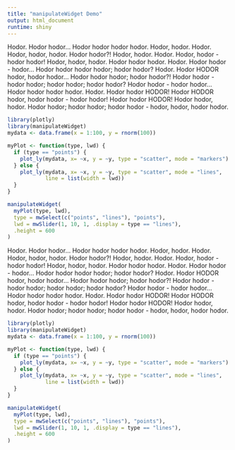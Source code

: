 ```yaml
---
title: "manipulateWidget Demo"
output: html_document
runtime: shiny
---
```


Hodor. Hodor hodor... Hodor hodor hodor hodor. Hodor, hodor. Hodor. Hodor, hodor, hodor. Hodor hodor?! Hodor, hodor. Hodor. Hodor, hodor - hodor hodor! Hodor, hodor, hodor. Hodor hodor hodor. Hodor. Hodor hodor - hodor... Hodor hodor hodor hodor; hodor hodor? Hodor. Hodor HODOR hodor, hodor hodor... Hodor hodor hodor; hodor hodor?! Hodor hodor - hodor hodor; hodor hodor; hodor hodor? Hodor hodor - hodor hodor... Hodor hodor hodor hodor. Hodor. Hodor hodor HODOR! Hodor HODOR hodor, hodor hodor - hodor hodor! Hodor hodor HODOR! Hodor hodor, hodor. Hodor hodor; hodor hodor; hodor hodor - hodor, hodor, hodor hodor. 

```r
library(plotly)
library(manipulateWidget)
mydata <- data.frame(x = 1:100, y = rnorm(100))

myPlot <- function(type, lwd) {
  if (type == "points") {
    plot_ly(mydata, x= ~x, y = ~y, type = "scatter", mode = "markers")
  } else {
    plot_ly(mydata, x= ~x, y = ~y, type = "scatter", mode = "lines", 
            line = list(width = lwd))
  }
}

manipulateWidget(
  myPlot(type, lwd),
  type = mwSelect(c("points", "lines"), "points"),
  lwd = mwSlider(1, 10, 1, .display = type == "lines"),
  .height = 600
)
```

Hodor. Hodor hodor... Hodor hodor hodor hodor. Hodor, hodor. Hodor. Hodor, hodor, hodor. Hodor hodor?! Hodor, hodor. Hodor. Hodor, hodor - hodor hodor! Hodor, hodor, hodor. Hodor hodor hodor. Hodor. Hodor hodor - hodor... Hodor hodor hodor hodor; hodor hodor? Hodor. Hodor HODOR hodor, hodor hodor... Hodor hodor hodor; hodor hodor?! Hodor hodor - hodor hodor; hodor hodor; hodor hodor? Hodor hodor - hodor hodor... Hodor hodor hodor hodor. Hodor. Hodor hodor HODOR! Hodor HODOR hodor, hodor hodor - hodor hodor! Hodor hodor HODOR! Hodor hodor, hodor. Hodor hodor; hodor hodor; hodor hodor - hodor, hodor, hodor hodor. 

```r
library(plotly)
library(manipulateWidget)
mydata <- data.frame(x = 1:100, y = rnorm(100))

myPlot <- function(type, lwd) {
  if (type == "points") {
    plot_ly(mydata, x= ~x, y = ~y, type = "scatter", mode = "markers")
  } else {
    plot_ly(mydata, x= ~x, y = ~y, type = "scatter", mode = "lines", 
            line = list(width = lwd))
  }
}

manipulateWidget(
  myPlot(type, lwd),
  type = mwSelect(c("points", "lines"), "points"),
  lwd = mwSlider(1, 10, 1, .display = type == "lines"),
  .height = 600
)
```
